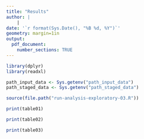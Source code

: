 ```yaml
---
title: "Results"
author: |
    |
date: '`r format(Sys.Date(), "%B %d, %Y")`'
geometry: margin=1in
output: 
  pdf_document:
    number_sections: TRUE
---
```


```r
library(dplyr)
library(readxl)

path_input_data <- Sys.getenv("path_input_data")
path_staged_data <- Sys.getenv("path_staged_data")

source(file.path("run-analysis-exploratory-03.R"))
```

```r
print(table01)
```

```r
print(table02)
```

```r
print(table03)
```
